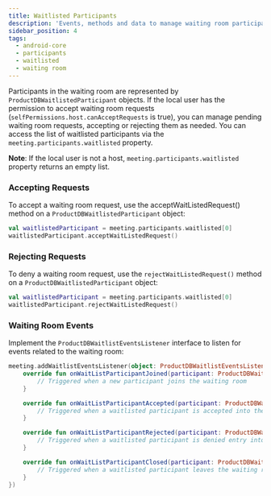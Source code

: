 ```yaml
---
title: Waitlisted Participants
description: 'Events, methods and data to manage waiting room participants.'
sidebar_position: 4
tags:
  - android-core
  - participants
  - waitlisted
  - waiting room
---
```


Participants in the waiting room are represented by `ProductDBWaitlistedParticipant` objects. If the local user has the permission to 
accept waiting room requests (`selfPermissions.host.canAcceptRequests` is true), you can manage pending waiting room requests, 
accepting or rejecting them as needed.
You can access the list of waitlisted participants via the `meeting.participants.waitlisted` property. 

**Note**: If the local user is not a host, `meeting.participants.waitlisted` property returns an empty list.

### Accepting Requests

To accept a waiting room request, use the acceptWaitListedRequest() method on a `ProductDBWaitlistedParticipant` object:

```kotlin
val waitlistedParticipant = meeting.participants.waitlisted[0]
waitlistedParticipant.acceptWaitListedRequest()
```

### Rejecting Requests

To deny a waiting room request, use the `rejectWaitListedRequest()` method on a `ProductDBWaitlistedParticipant` object:

```kotlin
val waitlistedParticipant = meeting.participants.waitlisted[0]
waitlistedParticipant.rejectWaitListedRequest()
```

### Waiting Room Events

Implement the `ProductDBWaitlistEventsListener` interface to listen for events related to the waiting room:

```kotlin
meeting.addWaitlistEventsListener(object: ProductDBWaitlistEventsListener {
    override fun onWaitListParticipantJoined(participant: ProductDBWaitlistedParticipant) {
        // Triggered when a new participant joins the waiting room
    }

    override fun onWaitListParticipantAccepted(participant: ProductDBWaitlistedParticipant) {
        // Triggered when a waitlisted participant is accepted into the meeting
    }

    override fun onWaitListParticipantRejected(participant: ProductDBWaitlistedParticipant) {
        // Triggered when a waitlisted participant is denied entry into the meeting
    }

    override fun onWaitListParticipantClosed(participant: ProductDBWaitlistedParticipant) {
        // Triggered when a waitlisted participant leaves the waiting room
    }
})
```

<head>
  <title>Android Core Waitlisted Participants</title>
</head>